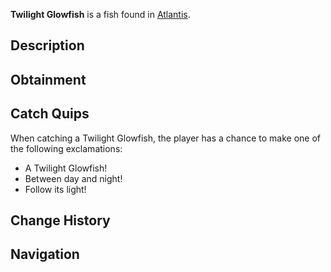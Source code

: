 {{FishInfobox
|image          = Twilight Glowfish.png
|rarity         = Rare
|sea            = First Sea
|location       = [[Atlantis]]
|sublocation    = 
|sources        = Fishing Rod
|radar_location = 
|xp             = 400
|weather        = Clear
|time           = Night
|season         = 
|bait           = Night Shrimp
|base_weight    = 30
|base_value     = 650
|weight_range   = 15
|base_chance    = 12
|base_resil     = 30
}}
'''Twilight Glowfish''' is a {{Rarity|Rare}} fish found in [[Atlantis]].

== Description ==
{{Description|Masters of both light and shadow, these mysterious fish emit a captivating glow that intensifies during twilight hours. Their presence is said to reveal hidden pathways in ancient ruins.|Bestiary Entry}}

== Obtainment ==
{{Description|Sunken's Depth Pool|Bestiary Hint}}
{{Fish Availability|
Atlantis/Sunken Depths
|top_rods      = 
Leviathan's Fang Rod\90572.14\136040.55;
Trident Rod\77685.47\121967.36;
Krampus's Rod\73323.51\82850.08;
Free Spirit Rod\72874.27\114413.7;
Magma Rod\69600.45\78643.3;
Buddy Bond Rod\47008.66\58673.16;
Plastic Rod\63280.89\71491.36;
No-Life Rod\63180.28\85978.25;
Ethereal Prism Rod\65097.81\80312.07;
Seraphic Rod\62929.45\80602.22;
Rod Of The Forgotten Fang\58811.49\78323.63;
Challenger's Rod\57042.93\78492.91;
Rod Of The Exalted One\53466\77169.75;
Rod Of The Depths\52814.62\76094.97;
Zeus Rod\51877.73\72528.47;
Verdant Shear Rod\50969.81\71992.5;
Blazebringer Rod\49288.14\73068.38;
Depthseeker Rod\46976.55\68480.67;
Avalanche Rod\42305.15\63630.65;
Volcanic Rod\41631.05\65361.37;
Steady Rod\16996.28\24129.35
|recommended   = Trident Rod
}}

== Catch Quips ==
When catching a Twilight Glowfish, the player has a chance to make one of the following exclamations:
* A Twilight Glowfish!
* Between day and night!
* Follow its light!

== Change History ==
{{Change History|{{subst:Current Version}}}}

== Navigation ==
{{Fish Navbox|Atlantis}}